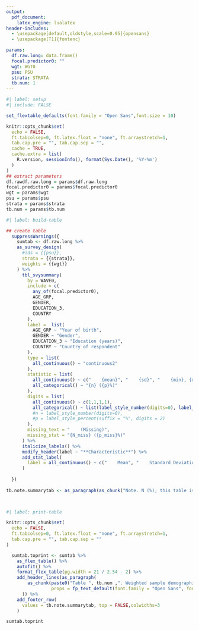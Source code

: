 ```yaml
---
output:
  pdf_document:
    latex_engine: lualatex
header-includes:
  - \usepackage[default,oldstyle,scale=0.95]{opensans}
  - \usepackage[T1]{fontenc}

params: 
  df.raw.long: data.frame()
  focal.predictor0: ""
  wgt: WGT0
  psu: PSU
  strata: STRATA
  tb.num: 1
---
```


\pagestyle{empty}
\setmainfont{opensans}

```r
#| label: setup
#| include: FALSE

set_flextable_defaults(font.family = "Open Sans",font.size = 10)

knitr::opts_chunk$set(
  echo = FALSE,
  ft.tabcolsep=0, ft.latex.float = "none", ft.arraystretch=1,
  tab.cap.pre = "", tab.cap.sep = "",
  cache = TRUE,
  cache.extra = list(
    R.version, sessionInfo(), format(Sys.Date(), '%Y-%m')
  )
)
## extract parameters
df.rawdf.raw.long = params$df.raw.long
focal.predictor0 = params$focal.predictor0
wgt = params$wgt
psu = params$psu
strata = params$strata
tb.num = params$tb.num

```


```r
#| label: build-table

## create table
  suppressWarnings({
    sumtab <- df.raw.long %>%
    as_survey_design(
      #ids = {{psu}},
      strata = {{strata}},
      weights = {{wgt}}
    ) %>%
      tbl_svysummary(
        by = WAVE0,
        include = c(
          any_of(focal.predictor0),
          AGE_GRP,
          GENDER,
          EDUCATION_3,
          COUNTRY
        ),
        label =  list(
          AGE_GRP ~ "Year of birth",
          GENDER ~ "Gender",
          EDUCATION_3 ~ "Education (years)",
          COUNTRY ~ "Country of respondent"
        ),
        type = list(
          all_continuous() ~ "continuous2"
        ),
        statistic = list(
          all_continuous() ~ c("    {mean}", "    {sd}", "    {min}, {max}"),
          all_categorical() ~ "{n} ({p}%)"
        ),
        digits = list(
          all_continuous() ~ c(1,1,1,1),
          all_categorical() ~ list(label_style_number(digits=0), label_style_percent0(digits = 1))
          #n = label_style_number(digits=0),
          #p = label_style_percent(suffix = "%", digits = 2)
        ),
        missing_text = "    (Missing)",
        missing_stat = "{N_miss} ({p_miss}%)"
      ) %>%
      italicize_labels() %>%
      modify_header(label ~ "**Characteristic**") %>%
      add_stat_label(
        label = all_continuous() ~ c("    Mean", "    Standard Deviation", "    Min, Max")
      )
    
  })
  
tb.note.summarytab <- as_paragraph(as_chunk("Note. N (%); this table is based on non-imputed data; cumulative percentages for variables may not add up to 100% due to rounding; S.A.R., Special Administrative Region. Expanded summary tables of all demographic characteristics and outcome variables are provided the online supplement in Tables S1-2 aggregated over the full sample and Tables S9a-32a and S9b-32b are summary tables by country.", props = fp_text_default(font.family = "Open Sans", font.size = 9)))

  
```


 
```r
#| label: print-table

knitr::opts_chunk$set(
  echo = FALSE,
  ft.tabcolsep=0, ft.latex.float = "none", ft.arraystretch=1,
  tab.cap.pre = "", tab.cap.sep = ""
)

  sumtab.toprint <- sumtab %>%
    as_flex_table() %>%
    autofit() %>%
    format_flex_table(pg.width = 21 / 2.54 - 2) %>%
    add_header_lines(as_paragraph(
        as_chunk(paste0("Table ", tb.num ,". Weighted sample demographic summary statistics."),
                 props = fp_text_default(font.family = "Open Sans", font.size = 11))
      )) %>%
    add_footer_row(
      values = tb.note.summarytab, top = FALSE,colwidths=3
    )

sumtab.toprint

```
